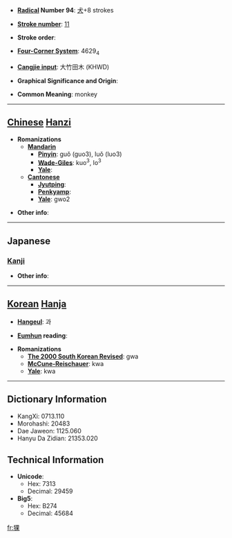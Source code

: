 * '''[[Wiktionary:Chinese radical index| Radical]] Number 94''': [[Wiktionary:Chinese radical index 犬|犬]]+8 strokes

* '''[[Wiktionary:Chinese total strokes index|Stroke number]]''': [[Wiktionary:Chinese total strokes index 11|11]]

* '''Stroke order''': 

* '''[[Wiktionary:Chinese four corner index|Four-Corner System]]''': 4629<sub>4</sub>

* '''[[Wiktionary:Chinese Cangjie index|Cangjie input]]''': 大竹田木 (KHWD)

* '''Graphical Significance and Origin''': 

* '''Common Meaning''': monkey

----

== [[Chinese]] [[Hanzi]] ==

* '''Romanizations'''
** '''[[Mandarin]]'''
*** '''[[Pinyin]]''': guǒ (guo3), luǒ (luo3)
*** '''[[Wade-Giles]]''': kuo<sup>3</sup>, lo<sup>3</sup>
*** '''[[Yale]]''': 
** '''[[Cantonese]]'''
*** '''[[Jyutping]]''':
*** '''[[Penkyamp]]''': 
*** '''[[Yale]]''': gwo2

* '''Other info''': 

----

==Japanese==
===[[Kanji]]===
{{kanji|on readings=[[か]] (ka)
|kun readings=
}}

* '''Other info''':  

----

== [[Korean]] [[Hanja]] ==

* '''[[Hangeul]]''': 과

* '''[[Eumhun]] reading''': 

* '''Romanizations'''
** '''[[The 2000 South Korean Revised Romanization|The 2000 South Korean Revised]]''': gwa
** '''[[McCune-Reischauer]]''': kwa
** '''[[Yale]]''': kwa

----

== Dictionary Information ==

* KangXi: 0713.110
* Morohashi: 20483
* Dae Jaweon: 1125.060
* Hanyu Da Zidian: 21353.020

== Technical Information ==

* '''Unicode''':
** Hex: 7313
** Decimal: 29459
* '''Big5''':
** Hex: B274
** Decimal: 45684

[[fr:猓]]